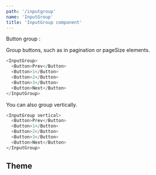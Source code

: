 ```yaml
---
path: '/inputgroup'
name: 'InputGroup'
title: 'InputGroup component'
---
```


Button group :

Group buttons, such as in pagination or pageSize elements.

```js
<InputGroup>
  <Button>Prev</Button>
  <Button>1</Button>
  <Button>2</Button>
  <Button>3</Button>
  <Button>Next</Button>
</InputGroup>
```

You can also group vertically.

```js
<InputGroup vertical>
  <Button>Prev</Button>
  <Button>1</Button>
  <Button>2</Button>
  <Button>3</Button>
  <Button>Next</Button>
</InputGroup>
```

## Theme

<Theme name="inputGroup" />

